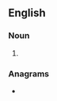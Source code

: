 ==English==

===Noun===
{{head|en|noun plural form}}

# {{plural of|cider|lang=en}}

===Anagrams===
* {{anagrams|en|Redics|dicers|discer|scried}}